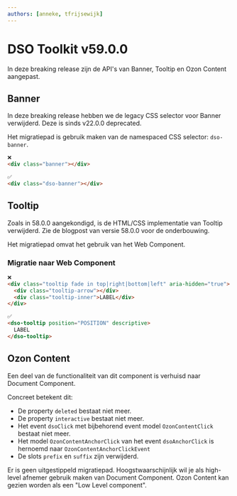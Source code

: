 ```yaml
---
authors: [anneke, tfrijsewijk]
---
```


# DSO Toolkit v59.0.0

In deze breaking release zijn de API's van Banner, Tooltip en Ozon Content aangepast.

## Banner

In deze breaking release hebben we de legacy CSS selector voor Banner verwijderd. Deze is sinds v22.0.0 deprecated.

Het migratiepad is gebruik maken van de namespaced CSS selector: `dso-banner`.

```html
❌
<div class="banner"></div>

✅
<div class="dso-banner"></div>
```

## Tooltip

Zoals in 58.0.0 aangekondigd, is de HTML/CSS implementatie van Tooltip verwijderd. Zie de blogpost van versie 58.0.0 voor de onderbouwing.

Het migratiepad omvat het gebruik van het Web Component.

### Migratie naar Web Component

<!-- prettier-ignore -->
```html
❌
<div class="tooltip fade in top|right|bottom|left" aria-hidden="true">
  <div class="tooltip-arrow"></div>
  <div class="tooltip-inner">LABEL</div>
</div>

✅
<dso-tooltip position="POSITION" descriptive>
  LABEL
</dso-tooltip>
```

## Ozon Content

Een deel van de functionaliteit van dit component is verhuisd naar Document Component.

Concreet betekent dit:

- De property `deleted` bestaat niet meer.
- De property `interactive` bestaat niet meer.
- Het event `dsoClick` met bijbehorend event model `OzonContentClick` bestaat niet meer.
- Het model `OzonContentAnchorClick` van het event `dsoAnchorClick` is hernoemd naar `OzonContentAnchorClickEvent`
- De slots `prefix` en `suffix` zijn verwijderd.

Er is geen uitgestippeld migratiepad. Hoogstwaarschijnlijk wil je als high-level afnemer gebruik maken van Document Component. Ozon Content kan gezien worden als een "Low Level component".
